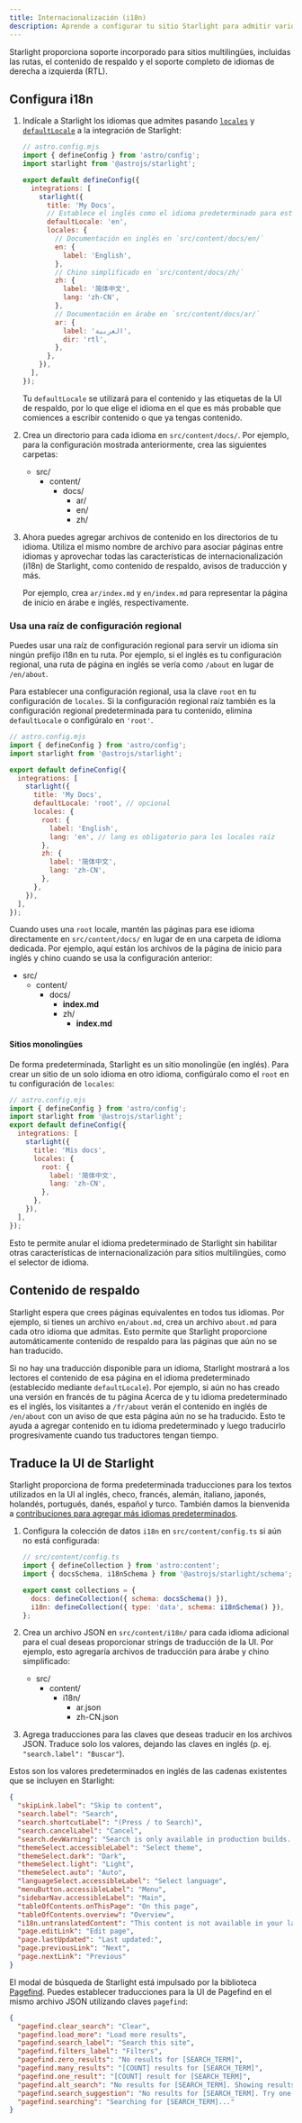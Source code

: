 ```yaml
---
title: Internacionalización (i18n)
description: Aprende a configurar tu sitio Starlight para admitir varios idiomas.
---
```



Starlight proporciona soporte incorporado para sitios multilingües, incluidas las rutas, el contenido de respaldo y el soporte completo de idiomas de derecha a izquierda (RTL).

## Configura i18n

1. Indícale a Starlight los idiomas que admites pasando [`locales`](/es/reference/configuration/#locales) y [`defaultLocale`](/es/reference/configuration/#defaultlocale) a la integración de Starlight:

   ```js
   // astro.config.mjs
   import { defineConfig } from 'astro/config';
   import starlight from '@astrojs/starlight';

   export default defineConfig({
     integrations: [
       starlight({
         title: 'My Docs',
         // Establece el inglés como el idioma predeterminado para este sitio.
         defaultLocale: 'en',
         locales: {
           // Documentación en inglés en `src/content/docs/en/`
           en: {
             label: 'English',
           },
           // Chino simplificado en `src/content/docs/zh/`
           zh: {
             label: '简体中文',
             lang: 'zh-CN',
           },
           // Documentación en árabe en `src/content/docs/ar/`
           ar: {
             label: 'العربية',
             dir: 'rtl',
           },
         },
       }),
     ],
   });
   ```

   Tu `defaultLocale` se utilizará para el contenido y las etiquetas de la UI de respaldo, por lo que elige el idioma en el que es más probable que comiences a escribir contenido o que ya tengas contenido.

2. Crea un directorio para cada idioma en `src/content/docs/`.
   Por ejemplo, para la configuración mostrada  anteriormente, crea las siguientes carpetas:

   <FileTree>

   - src/
     - content/
       - docs/
         - ar/
         - en/
         - zh/

   </FileTree>

3. Ahora puedes agregar archivos de contenido en los directorios de tu idioma. Utiliza el mismo nombre de archivo para asociar páginas entre idiomas y aprovechar todas las características de internacionalización (i18n) de Starlight, como contenido de respaldo, avisos de traducción y más.

   Por ejemplo, crea `ar/index.md` y `en/index.md` para representar la página de inicio en árabe e inglés, respectivamente.

### Usa una raíz de configuración regional

Puedes usar una raíz de configuración regional para servir un idioma sin ningún prefijo i18n en tu ruta. Por ejemplo, si el inglés es tu configuración regional, una ruta de página en inglés se vería como `/about` en lugar de `/en/about`.

Para establecer una configuración regional, usa la clave `root` en tu configuración de `locales`. Si la configuración regional raíz también es la configuración regional predeterminada para tu contenido, elimina `defaultLocale` o configúralo en `'root'`.

```js
// astro.config.mjs
import { defineConfig } from 'astro/config';
import starlight from '@astrojs/starlight';

export default defineConfig({
  integrations: [
    starlight({
      title: 'My Docs',
      defaultLocale: 'root', // opcional
      locales: {
        root: {
          label: 'English',
          lang: 'en', // lang es obligatorio para los locales raíz
        },
        zh: {
          label: '简体中文',
          lang: 'zh-CN',
        },
      },
    }),
  ],
});
```

Cuando uses una `root` locale, mantén las páginas para ese idioma directamente en `src/content/docs/` en lugar de en una carpeta de idioma dedicada. Por ejemplo, aquí están los archivos de la página de inicio para inglés y chino cuando se usa la configuración anterior:

<FileTree>

- src/
  - content/
    - docs/
      - **index.md**
      - zh/
        - **index.md**

</FileTree>

#### Sitios monolingües

De forma predeterminada, Starlight es un sitio monolingüe (en inglés). Para crear un sitio de un solo idioma en otro idioma, configúralo como el `root` en tu configuración de `locales`:

```js
// astro.config.mjs
import { defineConfig } from 'astro/config';
import starlight from '@astrojs/starlight';
export default defineConfig({
  integrations: [
    starlight({
      title: 'Mis docs',
      locales: {
        root: {
          label: '简体中文',
          lang: 'zh-CN',
        },
      },
    }),
  ],
});
```

Esto te permite anular el idioma predeterminado de Starlight sin habilitar otras características de internacionalización para sitios multilingües, como el selector de idioma.

## Contenido de respaldo

Starlight espera que crees páginas equivalentes en todos tus idiomas. Por ejemplo, si tienes un archivo `en/about.md`, crea un archivo `about.md` para cada otro idioma que admitas. Esto permite que Starlight proporcione automáticamente contenido de respaldo para las páginas que aún no se han traducido.

Si no hay una traducción disponible para un idioma, Starlight mostrará a los lectores el contenido de esa página en el idioma predeterminado (establecido mediante `defaultLocale`). Por ejemplo, si aún no has creado una versión en francés de tu página Acerca de y tu idioma predeterminado es el inglés, los visitantes a `/fr/about` verán el contenido en inglés de `/en/about` con un aviso de que esta página aún no se ha traducido. Esto te ayuda a agregar contenido en tu idioma predeterminado y luego traducirlo progresivamente cuando tus traductores tengan tiempo.

## Traduce la UI de Starlight

Starlight proporciona de forma predeterminada traducciones para los textos utilizados en la UI al inglés, checo, francés, alemán, italiano, japonés, holandés, portugués, danés, español y turco. También damos la bienvenida a [contribuciones para agregar más idiomas predeterminados](https://github.com/withastro/starlight/blob/main/CONTRIBUTING.md).

1. Configura la colección de datos `i18n` en `src/content/config.ts` si aún no está configurada:

   ```js
   // src/content/config.ts
   import { defineCollection } from 'astro:content';
   import { docsSchema, i18nSchema } from '@astrojs/starlight/schema';

   export const collections = {
     docs: defineCollection({ schema: docsSchema() }),
     i18n: defineCollection({ type: 'data', schema: i18nSchema() }),
   };
   ```

2. Crea un archivo JSON en `src/content/i18n/` para cada idioma adicional para el cual deseas proporcionar strings de traducción de la UI.
   Por ejemplo, esto agregaría archivos de traducción para árabe y chino simplificado:

   <FileTree>

   - src/
     - content/
       - i18n/
         - ar.json
         - zh-CN.json

   </FileTree>

3. Agrega traducciones para las claves que deseas traducir en los archivos JSON. Traduce solo los valores, dejando las claves en inglés (p. ej. `"search.label": "Buscar"`).

Estos son los valores predeterminados en inglés de las cadenas existentes que se incluyen en Starlight:

   ```json
   {
     "skipLink.label": "Skip to content",
     "search.label": "Search",
     "search.shortcutLabel": "(Press / to Search)",
     "search.cancelLabel": "Cancel",
     "search.devWarning": "Search is only available in production builds. \nTry building and previewing the site to test it out locally.",
     "themeSelect.accessibleLabel": "Select theme",
     "themeSelect.dark": "Dark",
     "themeSelect.light": "Light",
     "themeSelect.auto": "Auto",
     "languageSelect.accessibleLabel": "Select language",
     "menuButton.accessibleLabel": "Menu",
     "sidebarNav.accessibleLabel": "Main",
     "tableOfContents.onThisPage": "On this page",
     "tableOfContents.overview": "Overview",
     "i18n.untranslatedContent": "This content is not available in your language yet.",
     "page.editLink": "Edit page",
     "page.lastUpdated": "Last updated:",
     "page.previousLink": "Next",
     "page.nextLink": "Previous"
   }
   ```


   El modal de búsqueda de Starlight está impulsado por la biblioteca [Pagefind](https://pagefind.app/).
   Puedes establecer traducciones para la UI de Pagefind en el mismo archivo JSON utilizando claves `pagefind`:

   ```json
   {
     "pagefind.clear_search": "Clear",
     "pagefind.load_more": "Load more results",
     "pagefind.search_label": "Search this site",
     "pagefind.filters_label": "Filters",
     "pagefind.zero_results": "No results for [SEARCH_TERM]",
     "pagefind.many_results": "[COUNT] results for [SEARCH_TERM]",
     "pagefind.one_result": "[COUNT] result for [SEARCH_TERM]",
     "pagefind.alt_search": "No results for [SEARCH_TERM]. Showing results for [DIFFERENT_TERM] instead",
     "pagefind.search_suggestion": "No results for [SEARCH_TERM]. Try one of the following searches:",
     "pagefind.searching": "Searching for [SEARCH_TERM]..."
   }
   ```
